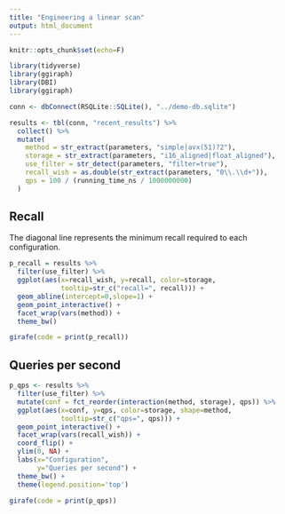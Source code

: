 ```yaml
---
title: "Engineering a linear scan"
output: html_document
---
```


```r
knitr::opts_chunk$set(echo=F)

library(tidyverse)
library(ggiraph)
library(DBI)
library(ggiraph)

conn <- dbConnect(RSQLite::SQLite(), "../demo-db.sqlite")
```

```r
results <- tbl(conn, "recent_results") %>%
  collect() %>%
  mutate(
    method = str_extract(parameters, "simple|avx(51)?2"),
    storage = str_extract(parameters, "i16_aligned|float_aligned"),
    use_filter = str_detect(parameters, "filter=true"),
    recall_wish = as.double(str_extract(parameters, "0\\.\\d+")),
    qps = 100 / (running_time_ns / 1000000000)
  )
```

## Recall

The diagonal line represents the minimum recall required to each configuration.

```r
p_recall = results %>%
  filter(use_filter) %>%
  ggplot(aes(x=recall_wish, y=recall, color=storage,
             tooltip=str_c("recall=", recall))) +
  geom_abline(intercept=0,slope=1) +
  geom_point_interactive() +
  facet_wrap(vars(method)) +
  theme_bw()

girafe(code = print(p_recall))
```

## Queries per second

```r
p_qps <- results %>%
  filter(use_filter) %>%
  mutate(conf = fct_reorder(interaction(method, storage), qps)) %>%
  ggplot(aes(x=conf, y=qps, color=storage, shape=method,
             tooltip=str_c("qps=", qps))) +
  geom_point_interactive() +
  facet_wrap(vars(recall_wish)) +
  coord_flip() +
  ylim(0, NA) +
  labs(x="Configuration",
       y="Queries per second") +
  theme_bw() +
  theme(legend.position='top')

girafe(code = print(p_qps))
```

